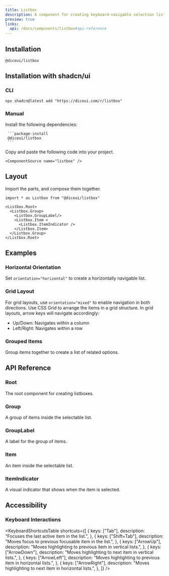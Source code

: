 ```yaml
---
title: Listbox
description: A component for creating keyboard-navigable selection lists and grids.
preview: true
links:
  api: /docs/components/listbox#api-reference
---
```


<ComponentTabs name="listbox-demo" />


## Installation

```package-install
@diceui/listbox
```

## Installation with shadcn/ui

### CLI

```package-install
npx shadcn@latest add "https://diceui.com/r/listbox"
```

### Manual

<Steps>
  <Step>
     Install the following dependencies:

     ```package-install
     @diceui/listbox
     ```
  </Step>
  <Step>
    Copy and paste the following code into your project.

    <ComponentSource name="listbox" />
  </Step>
</Steps>

## Layout

Import the parts, and compose them together.

```tsx
import * as Listbox from "@diceui/listbox"

<Listbox.Root>
  <Listbox.Group>
    <Listbox.GroupLabel/>
    <Listbox.Item >
      <Listbox.ItemIndicator />
    </Listbox.Item>
  </Listbox.Group>
</Listbox.Root>
```

## Examples

### Horizontal Orientation

Set `orientation="horizontal"` to create a horizontally navigable list.

<ComponentTabs name="listbox-horizontal-demo" />

### Grid Layout

For grid layouts, use `orientation="mixed"` to enable navigation in both directions. 
Use CSS Grid to arrange the items in a grid structure. In grid layouts, 
arrow keys will navigate accordingly:

- Up/Down: Navigates within a column
- Left/Right: Navigates within a row

<ComponentTabs name="listbox-grid-demo" />

### Grouped Items

Group items together to create a list of related options.

<ComponentTabs name="listbox-group-demo" />

## API Reference

### Root

The root component for creating listboxes.

<AutoTypeTable
  path="./types/docs/listbox.ts"
  name="RootProps"
/>

### Group

A group of items inside the selectable list.

<AutoTypeTable
  path="./types/docs/listbox.ts"
  name="GroupProps"
/>

### GroupLabel

A label for the group of items.

<AutoTypeTable
  path="./types/docs/listbox.ts"
  name="GroupLabelProps"
/>

### Item

An item inside the selectable list.

<AutoTypeTable
  path="./types/docs/listbox.ts"
  name="ItemProps"
/>

### ItemIndicator

A visual indicator that shows when the item is selected.

<AutoTypeTable
  path="./types/docs/listbox.ts"
  name="ItemIndicatorProps"
/>

## Accessibility

### Keyboard Interactions

<KeyboardShortcutsTable
  shortcuts={[
    {
      keys: ["Tab"],
      description: "Focuses the last active item in the list.",
    },
    {
      keys: ["Shift+Tab"],
      description: "Moves focus to previous focusable item in the list.",
    },
    {
      keys: ["ArrowUp"],
      description: "Moves highlighting to previous item in vertical lists.",
    },
    {
      keys: ["ArrowDown"],
      description: "Moves highlighting to next item in vertical lists.",
    },
    {
      keys: ["ArrowLeft"],
      description: "Moves highlighting to previous item in horizontal lists.",
    },
    {
      keys: ["ArrowRight"],
      description: "Moves highlighting to next item in horizontal lists.",
    },
  ]}
/>

